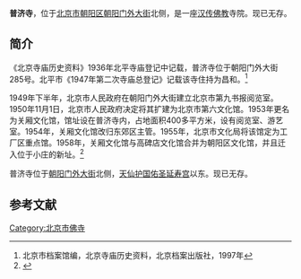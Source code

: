'''普济寺'''，位于[[北京市|北京市]][[朝阳区_(北京市)|朝阳区]][[朝阳门外大街|朝阳门外大街]]北侧，是一座[[汉传佛教|汉传佛教]]寺院。现已无存。

==简介==
《北京寺庙历史资料》1936年北平寺庙登记中记载，普济寺位于朝阳门外大街285号。北平市《1947年第二次寺庙总登记》记载该寺住持为昌和。<ref>北京市档案馆编，北京寺庙历史资料，北京档案出版社，1997年</ref>

1949年下半年，北京市人民政府在朝阳门外大街建立北京市第九书报阅览室。1950年11月1日，北京市人民政府决定将其扩建为北京市第六文化馆。1953年更名为关厢文化馆，馆址设在普济寺内，占地面积400多平方米，设有阅览室、游艺室。1954年，关厢文化馆改归东郊区主管。1955年，北京市文化局将该馆定为工厂区重点馆。1958年，关厢文化馆与高碑店文化馆合并为朝阳区文化馆，并且迁入位于小庄的新址。<ref>{{Cite web |url=http://www.bjchy.gov.cn/chaoyang/qznj/8a24f09a24d96eab0124d9709b1f0003.html |title=第二十九编 文化，北京朝阳，2009-11-09 |access-date=2014-12-30 |archive-date=2016-03-04 |archive-url=https://web.archive.org/web/20160304065311/http://www.bjchy.gov.cn/chaoyang/qznj/8a24f09a24d96eab0124d9709b1f0003.html |dead-url=no }}</ref>

普济寺位于[[朝阳门外大街|朝阳门外大街]]北侧，[[天仙护国佑圣延寿宫|天仙护国佑圣延寿宫]]以东。现已无存。

==参考文献==
{{reflist}}

[[Category:北京市佛寺|Category:北京市佛寺]]
